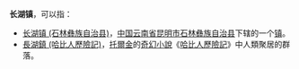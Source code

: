 '''长湖镇'''，可以指：
* [[长湖镇_(石林彝族自治县)|长湖镇 (石林彝族自治县)]]，[[中华人民共和国|中国]][[云南省|云南省]][[昆明市|昆明市]][[石林彝族自治县|石林彝族自治县]]下辖的一个[[镇|镇]]。
* [[長湖鎮_(哈比人歷險記)|長湖鎮 (哈比人歷險記)]]，[[托爾金|托爾金]]的[[奇幻小說|奇幻小說]]《[[哈比人歷險記|哈比人歷險記]]》中人類聚居的群落。

{{Disambig|Cat=三字地名消歧义}}